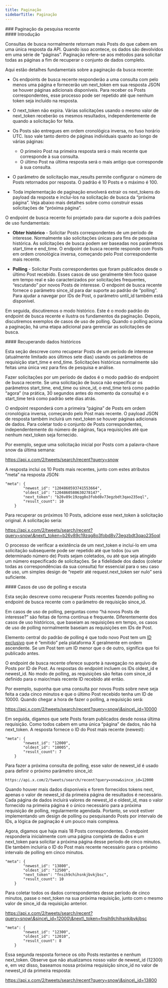 ```yaml
---
title: Paginação
sidebarTitle: Paginação
---
```


<div id="recent-search-pagination">
  ### Paginação da pesquisa recente
</div>

<div id="introduction">
  #### Introdução
</div>

Consultas de busca normalmente retornam mais Posts do que cabem em uma única resposta da API. Quando isso acontece, os dados são devolvidos em uma série de “páginas”. Paginação refere-se aos métodos para solicitar todas as páginas a fim de recuperar o conjunto de dados completo.

Aqui estão detalhes fundamentais sobre a paginação da busca recente:

- Os endpoints de busca recente responderão a uma consulta com pelo menos uma página e fornecerão um next\_token em sua resposta JSON se houver páginas adicionais disponíveis. Para receber os Posts correspondentes, esse processo pode ser repetido até que nenhum token seja incluído na resposta.

- O next\_token não expira. Várias solicitações usando o mesmo valor de next\_token receberão os mesmos resultados, independentemente de quando a solicitação for feita.

- Os Posts são entregues em ordem cronológica inversa, no fuso horário UTC. Isso vale tanto dentro de páginas individuais quanto ao longo de várias páginas:
  - O primeiro Post na primeira resposta será o mais recente que corresponde à sua consulta.
  - O último Post na última resposta será o mais antigo que corresponde à sua consulta.

- O parâmetro de solicitação max\_results permite configurar o número de Posts retornados por resposta. O padrão é 10 Posts e o máximo é 100.

- Toda implementação de paginação envolverá extrair os next\_tokens do payload da resposta e incluí-los na solicitação de busca da “próxima página”. Veja abaixo mais detalhes sobre como construir essas solicitações de “próxima página”.
   

O endpoint de busca recente foi projetado para dar suporte a dois padrões de uso fundamentais:

- **Obter histórico** - Solicitar Posts correspondentes de um período de interesse. Normalmente são solicitações únicas para fins de pesquisa histórica. As solicitações de busca podem ser baseadas nos parâmetros start\_time e end\_time. O endpoint de busca recente responde com Posts em ordem cronológica inversa, começando pelo Post correspondente mais recente.

- **Polling** - Solicitar Posts correspondentes que foram publicados desde o último Post recebido. Esses casos de uso geralmente têm foco quase em tempo real e são caracterizados por solicitações frequentes, “escutando” por novos Posts de interesse. O endpoint de busca recente fornece o parâmetro since\_id para dar suporte ao padrão de “polling”. Para ajudar a navegar por IDs de Post, o parâmetro until\_id também está disponível.
   

Em seguida, discutiremos o modo histórico. Este é o modo padrão do endpoint de busca recente e ilustra os fundamentos da paginação. Depois, discutiremos exemplos de casos de uso de polling. Quando o polling aciona a paginação, há uma etapa adicional para gerenciar as solicitações de busca.
 

<div id="retrieving-historical-data">
  #### Recuperando dados históricos
</div>

Esta seção descreve como recuperar Posts de um período de interesse (atualmente limitado aos últimos sete dias) usando os parâmetros de requisição start\_time e end\_time. Solicitações históricas normalmente são feitas uma única vez para fins de pesquisa e análise.

Fazer solicitações por um período de dados é o modo padrão do endpoint de busca recente. Se uma solicitação de busca não especificar os parâmetros start\_time, end\_time ou since\_id, o end\_time terá como padrão “agora” (na prática, 30 segundos antes do momento da consulta) e o start\_time terá como padrão sete dias atrás.

O endpoint responderá com a primeira “página” de Posts em ordem cronológica inversa, começando pelo Post mais recente. O payload JSON de resposta também incluirá um next\_token se houver páginas adicionais de dados. Para coletar todo o conjunto de Posts correspondentes, independentemente do número de páginas, faça requisições até que nenhum next\_token seja fornecido.

Por exemplo, segue uma solicitação inicial por Posts com a palavra-chave snow da última semana:

https://api.x.com/2/tweets/search/recent?query=snow

A resposta inclui os 10 Posts mais recentes, junto com estes atributos “meta” na resposta JSON:

```
"meta": {
        "newest_id": "1204860593741553664",
        "oldest_id": "1204860580630278147",
        "next_token": "b26v89c19zqg8o3fobd8v73egzbdt3qao235oql",
        "result_count": 10
    }
```

Para recuperar os próximos 10 Posts, adicione esse next\_token à solicitação original. A solicitação seria:

https://api.x.com/2/tweets/search/recent?query=snow\&next\_token=b26v89c19zqg8o3fobd8v73egzbdt3qao235oql

O processo de verificar a existência de um next\_token e incluí-lo em uma solicitação subsequente pode ser repetido até que todos (ou um determinado número de) Posts sejam coletados, ou até que seja atingido um número especificado de solicitações. Se a fidelidade dos dados (coletar todas as correspondências da sua consulta) for essencial para o seu caso de uso, um simples design de “repetir até request.next\_token ser nulo” será suficiente. 
 

<div id="polling-and-listening-use-cases">
  #### Casos de uso de polling e escuta
</div>

Esta seção descreve como recuperar Posts recentes fazendo polling no endpoint de busca recente com o parâmetro de requisição since\_id.

Em casos de uso de polling, perguntas como “há novos Posts de interesse?” são feitas de forma contínua e frequente. Diferentemente dos casos de uso históricos, que baseiam as requisições em tempo, os casos de uso de polling normalmente baseiam as requisições em IDs de Post.

Elemento central do padrão de polling é que todo novo Post tem um [ID exclusivo](/pt-BR/resources/fundamentals/x-ids) que é “emitido” pela plataforma X geralmente em ordem ascendente. Se um Post tem um ID menor que o de outro, significa que foi publicado antes.

O endpoint de busca recente oferece suporte à navegação no arquivo de Posts por ID de Post. As respostas do endpoint incluem os IDs oldest\_id e newest\_id. No modo de polling, as requisições são feitas com since\_id definido para o maior/mais recente ID recebido até então.

Por exemplo, suponha que uma consulta por novos Posts sobre neve seja feita a cada cinco minutos e que o último Post recebido tenha um ID de 10000. Quando chegar a hora de fazer o polling, a requisição será:

https://api.x.com/2/tweets/search/recent?query=snow\&since\_id=10000

Em seguida, digamos que sete Posts foram publicados desde nossa última requisição. Como todos cabem em uma única “página” de dados, não há next\_token. A resposta fornece o ID do Post mais recente (newest):

```
"meta": {
        "newest_id": "12000",
        "oldest_id": "10005",
        "result_count": 7
    }
```

Para fazer a próxima consulta de polling, esse valor de newest\_id é usado para definir o próximo parâmetro since\_id:

`https://api.x.com/2/tweets/search/recent?query=snow&since_id=12000`

Quando houver mais dados disponíveis e forem fornecidos tokens next, apenas o valor de newest\_id da primeira página de resultados é necessário. Cada página de dados incluirá valores de newest\_id e oldest\_id, mas o valor fornecido na primeira página é o único necessário para a próxima requisição de polling, regularmente agendada. Portanto, se você estiver implementando um design de polling ou pesquisando Posts por intervalo de IDs, a lógica de paginação é um pouco mais complexa.

Agora, digamos que haja mais 18 Posts correspondentes. O endpoint responderia inicialmente com uma página completa de dados e um next\_token para solicitar a próxima página desse período de cinco minutos. Ele também incluiria o ID do Post mais recente necessário para o próximo intervalo de polling em cinco minutos.

```
"meta": {
        "newest_id": "13800",
        "oldest_id": "12500",
        "next_token": "fnsih9chihsnkjbvkjbsc",
        "result_count": 10
    }
```

Para coletar todos os dados correspondentes desse período de cinco minutos, passe o next\_token na sua próxima requisição, junto com o mesmo valor de since\_id da requisição anterior.

https://api.x.com/2/tweets/search/recent?query=snow\&since\_id=12000\&next\_token=fnsih9chihsnkjbvkjbsc

```
"meta": {
        "newest_id": "12300",
        "oldest_id": "12010",
        "result_count": 8
    }
```

Essa segunda resposta fornece os oito Posts restantes e nenhum next\_token. Observe que não atualizamos nosso valor de newest\_id (12300) e, em vez disso, baseamos nossa próxima requisição since\_id no valor de newest\_id da primeira resposta:

https://api.x.com/2/tweets/search/recent?query=snow\&since\_id=13800